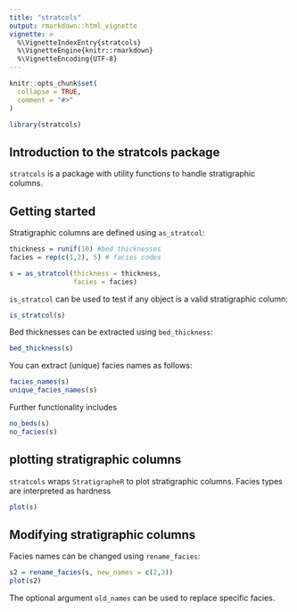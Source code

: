 ```yaml
---
title: "stratcols"
output: rmarkdown::html_vignette
vignette: >
  %\VignetteIndexEntry{stratcols}
  %\VignetteEngine{knitr::rmarkdown}
  %\VignetteEncoding{UTF-8}
---
```


```r
knitr::opts_chunk$set(
  collapse = TRUE,
  comment = "#>"
)
```

```r
library(stratcols)
```

## Introduction to the stratcols package

`stratcols` is a package with utility functions to handle stratigraphic columns.

## Getting started

Stratigraphic columns are defined using `as_stratcol`:

```r
thickness = runif(10) #bed thicknesses
facies = rep(c(1,2), 5) # facies codes

s = as_stratcol(thickness = thickness,
                facies = facies)
```

`is_stratcol` can be used to test if any object is a valid stratigraphic column:

```r
is_stratcol(s)
```
Bed thicknesses can be extracted using `bed_thickness`:

```r
bed_thickness(s)

```
You can extract (unique) facies names as follows:

```r
facies_names(s)
unique_facies_names(s)
```
Further functionality includes

```r
no_beds(s)
no_facies(s)
```



## plotting stratigraphic columns

`stratcols` wraps `StratigrapheR` to plot stratigraphic columns. Facies types are interpreted as hardness

```r
plot(s)
```

## Modifying stratigraphic columns

Facies names can be changed using `rename_facies`:

```r
s2 = rename_facies(s, new_names = c(2,3))
plot(s2)
```
The optional argument `old_names` can be used to replace specific facies.
